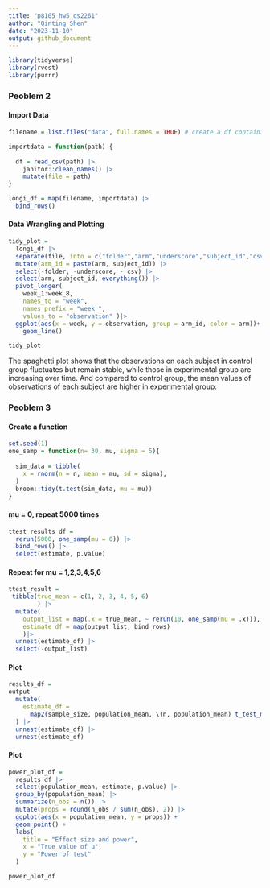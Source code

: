 ```yaml
---
title: "p8105_hw5_qs2261"
author: "Qinting Shen"
date: "2023-11-10"
output: github_document
---
```


```r
library(tidyverse)
library(rvest)
library(purrr)
```

### Peoblem 2
#### Import Data

```r
filename = list.files("data", full.names = TRUE) # create a df containing all file names

importdata = function(path) {
  
  df = read_csv(path) |> 
    janitor::clean_names() |> 
    mutate(file = path)
}

longi_df = map(filename, importdata) |> 
  bind_rows()
```

#### Data Wrangling and Plotting
```r
tidy_plot =
  longi_df |> 
  separate(file, into = c("folder","arm","underscore","subject_id","csv"), sep = c(5,8,9,11)) |> 
  mutate(arm_id = paste(arm, subject_id)) |> 
  select(-folder, -underscore, - csv) |> 
  select(arm, subject_id, everything()) |> 
  pivot_longer(
    week_1:week_8,
    names_to = "week",
    names_prefix = "week_",
    values_to = "observation" )|> 
  ggplot(aes(x = week, y = observation, group = arm_id, color = arm))+
    geom_line()

tidy_plot
```

The spaghetti plot shows that the observations on each subject in control group fluctuates but remain stable, while those in experimental group are increasing over time. And compared to control group, the mean values of observations of each subject are higher in experimental group.


### Peoblem 3
#### Create a function
```r
set.seed(1)
one_samp = function(n= 30, mu, sigma = 5){
  
  sim_data = tibble(
    x = rnorm(n = n, mean = mu, sd = sigma),
  )
  broom::tidy(t.test(sim_data, mu = mu)) 
}
```

#### mu = 0, repeat 5000 times
```r
ttest_results_df =
  rerun(5000, one_samp(mu = 0)) |> 
  bind_rows() |> 
  select(estimate, p.value)
```

#### Repeat for mu = 1,2,3,4,5,6
```r
ttest_result = 
 tibble(true_mean = c(1, 2, 3, 4, 5, 6)
        ) |> 
  mutate(
    output_list = map(.x = true_mean, ~ rerun(10, one_samp(mu = .x))),
    estimate_df = map(output_list, bind_rows)
    )|>  
  unnest(estimate_df) |> 
  select(-output_list)
```


#### Plot
```r
results_df = 
output
  mutate(
    estimate_df = 
      map2(sample_size, population_mean, \(n, population_mean) t_test_multiple_means(n = 30, sigma = 5, population_mean))
  ) |>
  unnest(estimate_df) |> 
  unnest(estimate_df) 
```

#### Plot

```r
power_plot_df = 
  results_df |>
  select(population_mean, estimate, p.value) |>
  group_by(population_mean) |>
  summarize(n_obs = n()) |>
  mutate(props = round(n_obs / sum(n_obs), 2)) |>
  ggplot(aes(x = population_mean, y = props)) +
  geom_point() +
  labs(
    title = "Effect size and power",
    x = "True value of μ",
    y = "Power of test"
  )

power_plot_df
```



